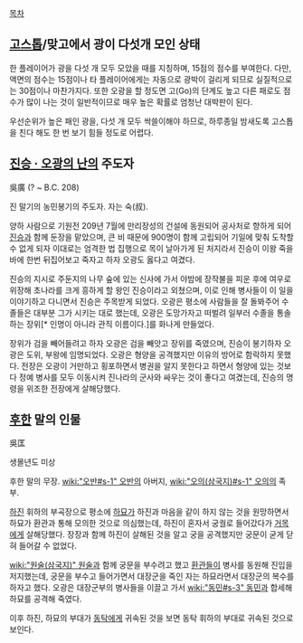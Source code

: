 [[목차]]

== [[고스톱]]/맞고에서 광이 다섯개 모인 상태 ==
한 플레이어가 광을 다섯 개 모두 모았을 때를 지칭하며, 15점의 점수를 부여한다. 다만, 액면의 점수는 15점이나 타 플레이어에게는 자동으로 광박이 걸리게 되므로 실질적으로는 30점이나 마찬가지다. 또한 오광을 할 정도면 고(Go)의 단계도 높고 다른 패로도 점수가 많이 나는 것이 일반적이므로 매우 높은 확률로 엄청난 대박판이 된다.

우선순위가 높은 패인 광을, 다섯 개 모두 싹쓸이해야 하므로, 하루종일 밤새도록 고스톱을 친다 해도 한 번 보기 힘들 정도로 어렵다.

== [[진승 · 오광의 난]]의 주도자 ==
吳廣
(? ~ B.C. 208)

진 말기의 농민봉기의 주도자. 자는 숙(叔).

양하 사람으로 기원전 209년 7월에 만리장성의 건설에 동원되어 공사처로 향하게 되어 [[진승]]과 함께 둔장을 맡았으며, 큰 비 때문에 900명이 함께 고립되어 기일에 맞춰 도착할 수 없게 되자 이대로는 엄격한 법 집행으로 목이 날아가게 된 처지라서 진승이 이왕 죽을 바에 한번 뒤집어보고 죽자고 하자 오광도 옳다고 여겼다.

진승의 지시로 주둔지의 나무 숲에 있는 신사에 가서 야밤에 장작불을 피운 후에 여우로 위장해 초나라를 크게 흥하게 할 왕인 진승이라고 외쳤으며, 이로 인해 병사들이 이 일을 이야기하고 다니면서 진승은 주목받게 되었다. 오광은 평소에 사람들을 잘 돌봐주어 수졸들은 대부분 그가 시키는 대로 했는데, 오광은 도망가자고 떠벌려 일부러 수졸을 통솔하는 장위[* 인명이 아니라 관직 이름이다.]를 화나게 만들었다.

장위가 검을 빼어들려고 하자 오광은 검을 빼앗고 장위를 죽였으며, 진승이 봉기하자 오광은 도위, 부왕에 임명되었다. 오광은 형양을 공격했지만 이유의 방어로 함락하지 못했다. 전장은 오광이 거만하고 횡포하면서 병권을 알지 못한다고 하면서 형양에 있는 것보다 정예 병사를 모두 이동시켜 진나라의 군사와 싸우는 것이 좋다고 여겼는데, 진승의 명령을 위조한 전장에게 살해당했다.

== [[후한]] 말의 인물 ==
吳匡

생몰년도 미상

후한 말의 무장. [[wiki:"오반#s-1" 오반]]의 아버지, [[wiki:"오의(삼국지)#s-1" 오의]]의 족부.

[[하진]] 휘하의 부곡장으로 평소에 [[하묘]]가 하진과 마음을 같이 하지 않는 것을 원망하면서 하묘가 환관과 통해 모의한 것으로 의심했는데, 하진이 혼자서 궁궐로 들어갔다가 [[거목]]에게 살해당했다. 장장과 함께 하진이 살해된 것을 알고 궁을 공격했지만 궁문이 굳게 닫혀 들어갈 수 없었다.

[[wiki:"원술(삼국지)" 원술]]과 함께 궁문을 부수려고 했고 [[환관]]들이 병사를 동원해 진입을 저지했는데, 궁문을 부수고 들어가면서 대장군을 죽인 자는 하묘라면서 대장군의 복수를 하자고 했다. 오광은 대장군부의 병사들을 이끌고 가서 [[wiki:"동민#s-3" 동민]]과 합세해 하묘를 공격해 죽였다.

이후 하진, 하묘의 부대가 [[동탁]]에게 귀속된 것을 보면 동탁 휘하의 부대로 귀속된 것으로 보인다.
